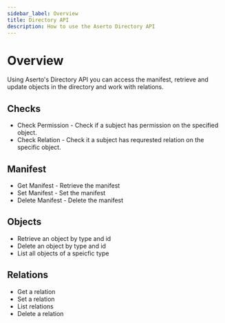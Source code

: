 ```yaml
---
sidebar_label: Overview
title: Directory API
description: How to use the Aserto Directory API
---
```


# Overview

Using Aserto's Directory API you can access the manifest, retrieve and update objects in the directory and work with relations.

## Checks
* Check Permission - Check if a subject has permission on the specified object.
* Check Relation - Check it a subject has requrested relation on the specific object.

## Manifest
* Get Manifest - Retrieve the manifest
* Set Manifest - Set the manifest
* Delete Manifest - Delete the manifest

## Objects
* Retrieve an object by type and id
* Delete an object by type and id
* List all objects of a speicfic type

## Relations
* Get a relation 
* Set a relation
* List relations
* Delete a relation
